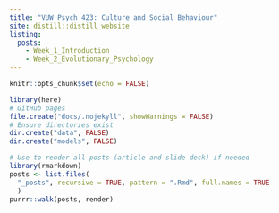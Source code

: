 ```yaml
---
title: "VUW Psych 423: Culture and Social Behaviour"
site: distill::distill_website
listing: 
  posts:
    - Week_1_Introduction
    - Week_2_Evolutionary_Psychology
---
```


```r
knitr::opts_chunk$set(echo = FALSE)
```

```r
library(here)
# GitHub pages
file.create("docs/.nojekyll", showWarnings = FALSE)
# Ensure directories exist
dir.create("data", FALSE)
dir.create("models", FALSE)
```

```r
# Use to render all posts (article and slide deck) if needed
library(rmarkdown)
posts <- list.files(
  "_posts", recursive = TRUE, pattern = ".Rmd", full.names = TRUE
  )
purrr::walk(posts, render)
```

